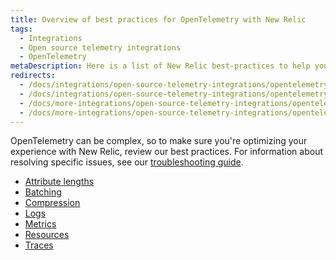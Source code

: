 ```yaml
---
title: Overview of best practices for OpenTelemetry with New Relic
tags:
  - Integrations
  - Open source telemetry integrations
  - OpenTelemetry
metaDescription: Here is a list of New Relic best-practices to help you optimize your OpenTelemetry deployments.
redirects:
  - /docs/integrations/open-source-telemetry-integrations/opentelemetry/opentelemetry-logs
  - /docs/integrations/open-source-telemetry-integrations/opentelemetry/opentelemetry-concepts
  - /docs/more-integrations/open-source-telemetry-integrations/opentelemetry/opentelemetry-concepts
  - /docs/more-integrations/open-source-telemetry-integrations/opentelemetry/opentelemetry-best-practices
---
```


OpenTelemetry can be complex, so to make sure you're optimizing your experience with New Relic, review our best practices. For information about resolving specific issues, see our [troubleshooting guide](/docs/more-integrations/open-source-telemetry-integrations/opentelemetry/opentelemetry-troubleshooting).

* [Attribute lengths](/docs/more-integrations/open-source-telemetry-integrations/opentelemetry/best-practices/best-practices-attributes)
* [Batching](/docs/more-integrations/open-source-telemetry-integrations/opentelemetry/best-practices/best-practices-batching)
* [Compression](/docs/more-integrations/open-source-telemetry-integrations/opentelemetry/best-practices/best-practices-compression)
* [Logs](/docs/more-integrations/open-source-telemetry-integrations/opentelemetry/best-practices/best-practices-logs)
* [Metrics](/docs/more-integrations/open-source-telemetry-integrations/opentelemetry/best-practices/best-practices-metrics)
* [Resources](/docs/more-integrations/open-source-telemetry-integrations/opentelemetry/best-practices/best-practices-resources)
* [Traces](/docs/more-integrations/open-source-telemetry-integrations/opentelemetry/best-practices/best-practices-traces)





